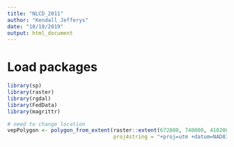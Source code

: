 ```yaml
---
title: "NLCD_2011"
author: "Kendall Jefferys"
date: "10/18/2019"
output: html_document
---
```

# Load packages
```r
library(sp)
library(raster)
library(rgdal)
library(FedData)
library(magrittr)
```

```r
# need to change location 
vepPolygon <- polygon_from_extent(raster::extent(672800, 740000, 4102000, 4170000),
                                  proj4string = "+proj=utm +datum=NAD83 +zone=12")
```



